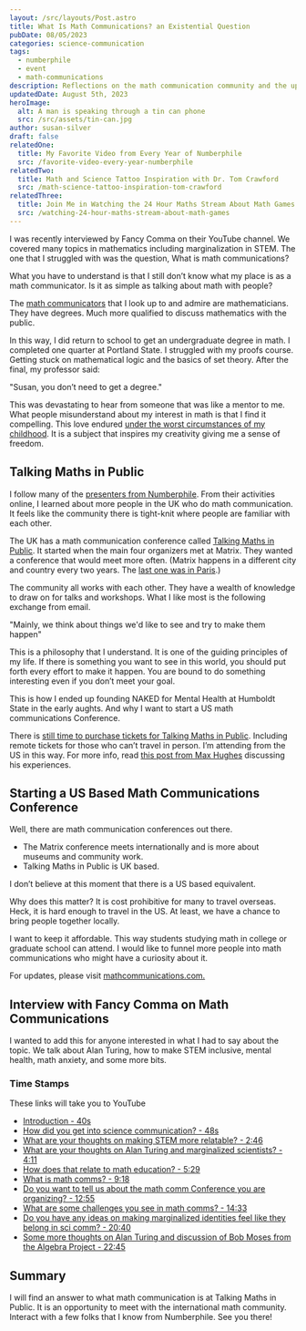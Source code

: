 ```yaml
---
layout: /src/layouts/Post.astro
title: What Is Math Communications? an Existential Question
pubDate: 08/05/2023
categories: science-communication
tags:
  - numberphile
  - event
  - math-communications
description: Reflections on the math communication community and the upcoming Talking Maths in Public conference.
updatedDate: August 5th, 2023
heroImage:
  alt: A man is speaking through a tin can phone
  src: /src/assets/tin-can.jpg
author: susan-silver
draft: false
relatedOne:
  title: My Favorite Video from Every Year of Numberphile
  src: /favorite-video-every-year-numberphile
relatedTwo:
  title: Math and Science Tattoo Inspiration with Dr. Tom Crawford
  src: /math-science-tattoo-inspiration-tom-crawford
relatedThree:
  title: Join Me in Watching the 24 Hour Maths Stream About Math Games
  src: /watching-24-hour-maths-stream-about-math-games
---
```



I was recently interviewed by Fancy Comma on their YouTube channel. We covered many topics in mathematics including marginalization in STEM. 
The one that I struggled with was the question, What is math communications?

What you have to understand is that I still don’t know what my place is as a math communicator. Is it as simple as talking about math with
 people? 

The [math communicators](https://www.notion.so/suzza-silver/Epic-List-of-Math-Communicators-d2fee910dc5c4b92bb9f439c6ffd9550) that I look up to
 and admire are mathematicians. They have degrees. Much more qualified to discuss mathematics with the public. 

In this way, I did return to school to get an undergraduate degree in math. I completed one quarter at Portland State. 
I struggled with my proofs course. Getting stuck on mathematical logic and the basics of set theory. After the final, my professor said:


<RegBlockquote show="false" >
"Susan, you don’t need to get a degree." 
</RegBlockquote>

This was devastating to hear from someone that was like a mentor to me. What people misunderstand about my interest in math is that I find it 
compelling. This love endured [under the worst circumstances of my childhood](https://beautyofmathematics.com/a-writers-illicit-love-affair-with-mathematics). 
It is a subject that inspires my creativity giving me a sense of freedom. 


## Talking Maths in Public <a name="TalkingMathsinPublic"></a>

I follow many of the [presenters from Numberphile](https://beautyofmathematics.com/favorite-video-every-year-numberphile). 
From their activities online, I learned about more people in the UK who do math communication. It feels like the community there is tight-knit
 where people are familiar with each other. 

The UK has a math communication conference called [Talking Maths in Public](https://talkingmathsinpublic.uk/). It started when the main four 
organizers met at Matrix. They wanted a conference that would meet more often.  (Matrix happens in a different city and country every two years.
 The [last one was in Paris](https://matrix.imaginary.org/).)

The community all works with each other. They have a wealth of knowledge to draw on for talks and workshops. What I like most is the following 
exchange from email. 

<RegBlockquote show="false">
"Mainly, we think about things we'd like to see and try to make them happen" 
</RegBlockquote>

This is a philosophy that I understand. It is one of the guiding principles of my life. If there is something you want to see in this world, you
 should put forth every effort to make it happen. You are bound to do something interesting even if you don’t meet your goal.

This is how I ended up founding NAKED for Mental Health at Humboldt State in the early aughts. And why I want to start a US math communications 
Conference.

There is [still time to purchase tickets for Talking Maths in Public](https://www.eventbrite.co.uk/e/talking-maths-in-public-2023-tickets-580031528917?aff=oddtdtcreator). 
Including remote tickets for those who can’t travel in person. I’m attending from the US in this way. For more info, read [this post from 
Max Hughes](https://aperiodical.com/2023/05/my-conference-experience-tmip-2019/) discussing his experiences.

<a name="StartingaUSBasedMathCommunicationsConference"></a>

## Starting a US Based Math Communications Conference 

Well, there are math communication conferences out there. 

* The Matrix conference meets internationally and is more about museums and community work. 
* Talking Maths in Public is UK based.

 I don’t believe at this moment that there is a US based equivalent. 

Why does this matter? It is cost prohibitive for many to travel overseas. Heck, it is hard enough to travel in the US. At least, we have a 
chance to bring people together locally. 

I want to keep it affordable. This way students studying math in college or graduate school can attend. I would like to funnel more people 
into math communications who might have a curiosity about it. 

For updates, please visit [mathcommunications.com.](https://mathcommunications.com/)

<a name="InterviewwithFancyCommaonMathCommunications"></a>

## Interview with Fancy Comma on Math Communications 

I wanted to add this for anyone interested in what I had to say about the topic. We talk about Alan Turing, how to make STEM inclusive, 
mental health, math anxiety, and some more bits. 

<YouTube id="https://www.youtube.com/watch?v=kFMbugMoTsg" />

### Time Stamps <a name="TimeStamps"></a>
These links will take you to YouTube

- [Introduction - 40s](https://youtu.be/kFMbugMoTsg?t=40)
- [How did you get into science communication? - 48s](https://youtu.be/kFMbugMoTsg?t=48)
- [What are your thoughts on making STEM more relatable? - 2:46](https://youtu.be/kFMbugMoTsg?t=166)
- [What are your thoughts on Alan Turing and marginalized scientists? - 4:11](https://youtu.be/kFMbugMoTsg?t=251)
- [How does that relate to math education? - 5:29](https://youtu.be/kFMbugMoTsg?t=329)
- [What is math comms? - 9:18](https://youtu.be/kFMbugMoTsg?t=558)
- [Do you want to tell us about the math comm Conference you are organizing? - 12:55](https://youtu.be/kFMbugMoTsg?t=775)
- [What are some challenges you see in math comms? - 14:33](https://youtu.be/kFMbugMoTsg?t=873)
- [Do you have any ideas on making marginalized identities feel like they belong in sci comm? - 20:40](https://youtu.be/kFMbugMoTsg?t=1240)
- [Some more thoughts on Alan Turing and discussion of Bob Moses from the Algebra Project - 22:45](https://youtu.be/kFMbugMoTsg?t=1365)


## Summary <a name="Summary"></a>

I will find an answer to what math communication is at Talking Maths in Public. It is an opportunity to meet with the international 
math community. Interact with a few folks that I know from Numberphile. See you there!

